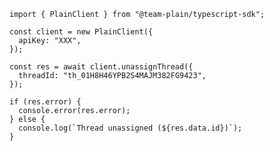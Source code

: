 ```tsx
import { PlainClient } from "@team-plain/typescript-sdk";

const client = new PlainClient({
  apiKey: "XXX",
});

const res = await client.unassignThread({
  threadId: "th_01H8H46YPB2S4MAJM382FG9423",
});

if (res.error) {
  console.error(res.error);
} else {
  console.log(`Thread unassigned (${res.data.id})`);
}
```
